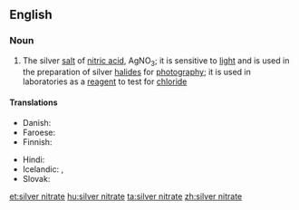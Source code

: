 ==English==

===Noun===
{{wikipedia}}
{{en-noun|sg=[[silver]] [[nitrate]]|-}}

# {{inorganic compound}} The silver [[salt]] of [[nitric acid]], AgNO<sub>3</sub>; it is sensitive to [[light]] and is used in the preparation of silver [[halide]]s for [[photography]]; it is used in laboratories as a [[reagent]] to test for [[chloride]]

====Translations====
{{trans-top|silver salt of nitric acid, AgNO<sub>3</sub>}}
* Danish: {{t-|da|sølvnitrat|n}}
* Faroese: {{t-|fo|silvurnitrat|n}}
* Finnish: {{t-|fi|hopeanitraatti}}
{{trans-mid}}
* Hindi: {{t|hi|चाँदी भूयातती|tr=chaandee bhooyaatatee|sc=Deva}}
* Icelandic: {{t-|is|vítissteinn|m}}, {{t-|is|silfurnítrat|n}}
* Slovak: {{t-|sk|dusičnan strieborný|m}}
{{trans-bottom}}

[[et:silver nitrate]]
[[hu:silver nitrate]]
[[ta:silver nitrate]]
[[zh:silver nitrate]]